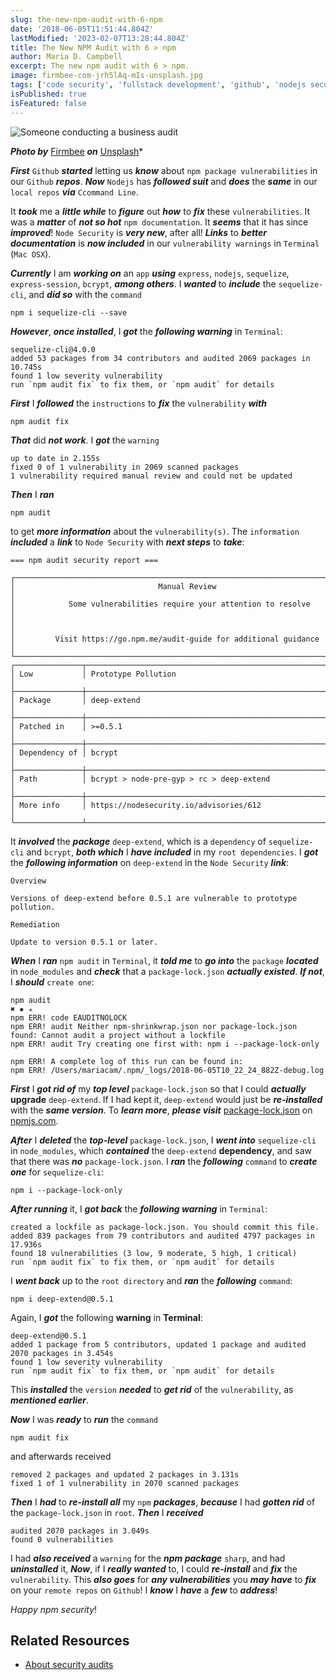 ```yaml
---
slug: the-new-npm-audit-with-6-npm
date: '2018-06-05T11:51:44.804Z'
lastModified: '2023-02-07T13:28:44.804Z'
title: The New NPM Audit with 6 > npm
author: Maria D. Campbell
excerpt: The new npm audit with 6 > npm.
image: firmbee-com-jrh5lAq-mIs-unsplash.jpg
tags: ['code security', 'fullstack development', 'github', 'nodejs security', 'npm', 'software development', 'web development']
isPublished: true
isFeatured: false
---
```


![Someone conducting a business audit](firmbee-com-jrh5lAq-mIs-unsplash.jpg)

***Photo by*** [Firmbee](https://unsplash.com/@firmbee) ***on*** [Unsplash](https://unsplash.com/photos/jrh5lAq-mIs)*

***First*** `Github` ***started*** letting us ***know*** about `npm package vulnerabilities` in our `Github` **_repos_**. ***Now*** `Nodejs` has ***followed suit*** and ***does*** the ***same*** in our `local repos` ***via*** `Ccommand Line`.

It ***took*** me a ***little while*** to ***figure*** out ***how*** to ***fix*** these `vulnerabilities`. It was a ***matter*** of **_not so hot_** `npm documentation`. It ***seems*** that it has since ***improved***! `Node Security` is **_very new_**, after all! ***Links*** to **_better documentation_** is ***now included*** in our `vulnerability warnings` in `Terminal` (`Mac OSX`).

***Currently*** I am **_working on_** an `app` ***using*** `express`, `nodejs`,
`sequelize`, `express-session`, `bcrypt`, **_among others_**. I ***wanted*** to
***include*** the `sequelize-cli`, and ***did so*** with the `command`

```shell
npm i sequelize-cli --save
```

**_However_**, ***once installed***, I ***got*** the ***following warning*** in
`Terminal`:

```shell
sequelize-cli@4.0.0
added 53 packages from 34 contributors and audited 2069 packages in 10.745s
found 1 low severity vulnerability
run `npm audit fix` to fix them, or `npm audit` for details
```

***First*** I ***followed*** the `instructions` to **_fix_** the `vulnerability` ***with***

```shell
npm audit fix
```

***That*** did ***not work***. I ***got*** the `warning`

```shell
up to date in 2.155s
fixed 0 of 1 vulnerability in 2069 scanned packages
1 vulnerability required manual review and could not be updated
```

***Then*** I ***ran***

```shell
npm audit
```

to get **_more information_** about the `vulnerability(s)`. The
`information` ***included*** a ***link*** to `Node Security` with ***next steps*** to ***take***:

```shell
=== npm audit security report ===

┌──────────────────────────────────────────────────────────────────────────────┐
│                                Manual Review                                 │
│            Some vulnerabilities require your attention to resolve            │
│                                                                              │
│         Visit https://go.npm.me/audit-guide for additional guidance          │
└──────────────────────────────────────────────────────────────────────────────┘
┌───────────────┬──────────────────────────────────────────────────────────────┐
│ Low           │ Prototype Pollution                                          │
├───────────────┼──────────────────────────────────────────────────────────────┤
│ Package       │ deep-extend                                                  │
├───────────────┼──────────────────────────────────────────────────────────────┤
│ Patched in    │ >=0.5.1                                                      │
├───────────────┼──────────────────────────────────────────────────────────────┤
│ Dependency of │ bcrypt                                                       │
├───────────────┼──────────────────────────────────────────────────────────────┤
│ Path          │ bcrypt > node-pre-gyp > rc > deep-extend                     │
├───────────────┼──────────────────────────────────────────────────────────────┤
│ More info     │ https://nodesecurity.io/advisories/612                       │
└───────────────┴──────────────────────────────────────────────────────────────┘
```

It ***involved*** the ***package*** `deep-extend`, which is a `dependency` of
`sequelize-cli` and `bcrypt`, ***both which*** I ***have included*** in my `root dependencies`. I ***got*** the ***following information*** on `deep-extend` in the `Node Security` **_link_**:

```shell
Overview

Versions of deep-extend before 0.5.1 are vulnerable to prototype pollution.

Remediation

Update to version 0.5.1 or later.
```

***When*** I ***ran*** `npm audit` in `Terminal`, it ***told me*** to ***go into*** the `package` ***located*** in `node_modules` and ***check*** that a `package-lock.json` ***actually existed***. ***If not***, I ***should*** `create one`:

```shell
npm audit                                                                                      ✖ ✹ ✭
npm ERR! code EAUDITNOLOCK
npm ERR! audit Neither npm-shrinkwrap.json nor package-lock.json found: Cannot audit a project without a lockfile
npm ERR! audit Try creating one first with: npm i --package-lock-only

npm ERR! A complete log of this run can be found in:
npm ERR! /Users/mariacam/.npm/_logs/2018-06-05T10_22_24_882Z-debug.log
```

***First*** I **_got rid of_** my ***top level*** `package-lock.json` so that I
could **_actually_** **upgrade** `deep-extend`. If I had kept it, `deep-extend`
would just be **_re-installed_** with the ***same version***. To ***learn more***,
***please visit*** [package-lock.json](https://docs.npmjs.com/files/package-lock.json)
on [npmjs.com](https://docs.npmjs.com/).

***After*** I **_deleted_** the ***top-level*** `package-lock.json`, I ***went into***
`sequelize-cli` in `node_modules`, which **_contained_** the `deep-extend`
**dependency**, and saw that there was **_no_** `package-lock.json`. I ***ran*** the
***following*** `command` to **_create one_** for `sequelize-cli`:

```shell
npm i --package-lock-only
```

***After running*** it, I **_got back_** the ***following warning*** in `Terminal`:

```shell
created a lockfile as package-lock.json. You should commit this file.
added 839 packages from 79 contributors and audited 4797 packages in 17.936s
found 18 vulnerabilities (3 low, 9 moderate, 5 high, 1 critical)
run `npm audit fix` to fix them, or `npm audit` for details
```

I ***went back*** up to the `root directory` and ***ran*** the ***following*** `command`:

```shell
npm i deep-extend@0.5.1
```

Again, I **_got_** the following **warning** in **Terminal**:

```shell
deep-extend@0.5.1
added 1 package from 5 contributors, updated 1 package and audited 2070 packages in 3.454s
found 1 low severity vulnerability
run `npm audit fix` to fix them, or `npm audit` for details
```

This **_installed_** the `version` ***needed*** to ***get rid*** of the
`vulnerability`, as ***mentioned earlier***.

***Now*** I was ***ready*** to ***run*** the `command`

```shell
npm audit fix
```

and afterwards received

```shell
removed 2 packages and updated 2 packages in 3.131s
fixed 1 of 1 vulnerability in 2070 scanned packages
```

***Then*** I ***had*** to **_re-install all_** my `npm` ***packages***, ***because*** I had ***gotten rid*** of the `package-lock.json` in `root`. ***Then*** I ***received***

```shell
audited 2070 packages in 3.049s
found 0 vulnerabilities
```

I had ***also received*** a `warning` for the ***npm package*** `sharp`, and had
***uninstalled*** it, ***Now***, if I ***really wanted*** to, I could **_re-install_** and **_fix_** the `vulnerability`. This ***also goes*** for ***any vulnerabilities*** you ***may have*** to **_fix_** on your `remote repos` on `Github`! I ***know*** I ***have*** a ***few*** to ***address***!

*Happy npm security*!

## Related Resources

- [About security audits](https://docs.npmjs.com/auditing-package-dependencies-for-security-vulnerabilities)

